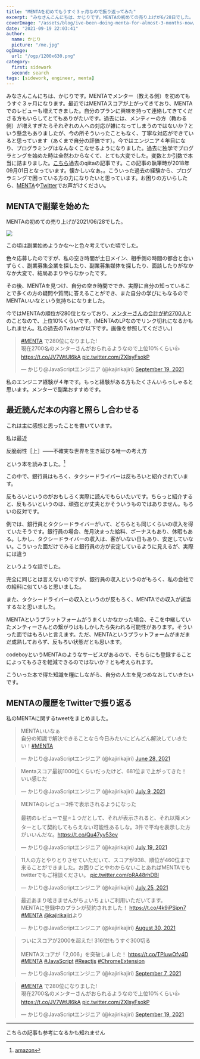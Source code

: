 ```yaml
---
title: "MENTAを初めてもうすぐ３ヶ月なので振り返ってみた"
excerpt: "みなさんこんにちは、かじりです。MENTAの初めての売り上げが6/28日でした。そこから数えてもうすぐ３ヶ月です。今までの経験をまとめてみました。"
coverImage: "/assets/blog/ive-been-doing-menta-for-almost-3-months-now/cover.png"
date: "2021-09-19 22:03:41"
author:
  name: かじり
  picture: "/me.jpg"
ogImage:
  url: "/ogp/1200x630.png"
category:
  first: sidework
  second: search
tags: [sidework, engineer, menta]
---
```


みなさんこんにちは、かじりです。MENTAでメンター（教える側）を初めてもうすぐ３ヶ月になります。最近ではMENTAスコアが上がってきており、MENTAでのレビューも増えてきました。自分のプランに興味を持って連絡してきてくださる方もいらしてとてもありがたいです。過去には、メンティーの方（教わる側）が増えすぎたらそれぞれの人への対応が雑になってしまうのではないか？という懸念もありましたが、今の所そういったこともなく、丁寧な対応ができていると思っています（あくまで自分の評価です）。今ではエンジニア４年目になり、プログラミングはなんなくこなせるようになりました。過去に独学でプログラミングを始めた時は全然わからなくて、とても大変でした。変数とか引数で本当に詰まりました。[こちら](https://qiita.com/kajirikajiri/items/9ffe03bf2919c99b964a)過去のqiitaの記事です。この記事の執筆時が2018年09月01日となっています。懐かしいなあ。。こういった過去の経験から、プログラミングで困っている方の力になりたいと思っています。お困りの方いらしたら、[MENTA](https://menta.work/plan/4010)や[Twitter](https://twitter.com/kajirikajiri)でお声がけください。

<Toc />

## MENTAで副業を始めた

MENTAの初めての売り上げが2021/06/28でした。

![](assets/blog/ive-been-doing-menta-for-almost-3-months-now/menta-first.png)

この頃は副業始めようかな〜と色々考えていた頃でした。

<MyLink link="/engineer-side-job-once-a-week" text="エンジニアの土日の副業の探し方【実体験】"/>

色々応募したのですが、私の空き時間が土日メイン、相手側の時間の都合と合いずらく、副業募集企業を探したり、副業募集媒体を探したり、面談したりがなかなか大変で、結局あまりやらなかったです。

その後、MENTAを見つけ、自分の空き時間ででき、実際に自分の知っていることで多くの方の疑問や質問に答えることができ、また自分の学びにもなるのでMENTAいいなという気持ちになりました。

<MyLink link="/engineer-side-job-menta" text="エンジニアの土日の副業にMENTAがオススメ"/>

今ではMENTAの順位が280位となっており、[メンターさんの合計が約2700人](https://menta.work/about_mentee#:~:text=%E9%81%B8%E3%81%B0%E3%82%8C%E3%82%8B%E7%90%86%E7%94%B1-,%E7%B4%842%2C700%E5%90%8D%E3%81%AE%E3%83%A1%E3%83%B3%E3%82%BF%E3%83%BC%E3%81%8B%E3%82%89%E9%81%B8%E3%81%B9%E3%82%8B,-%E3%83%97%E3%83%AD%E3%82%B0%E3%83%A9%E3%83%9F%E3%83%B3%E3%82%B0%E3%80%81%E3%83%87%E3%82%B6%E3%82%A4%E3%83%B3%E3%80%81%E8%B5%B7%E6%A5%AD)とのことなので、上位10%くらいです。(MENTAのLPなのでリンク切れになるかもしれません。私の過去のTwitterが以下です。画像を参照してください。)

<blockquote class="twitter-tweet"><p lang="ja" dir="ltr"><a href="https://twitter.com/hashtag/MENTA?src=hash&amp;ref_src=twsrc%5Etfw">#MENTA</a> で280位になりました!<br/>現在2700名のメンターさんがおられるようなので上位10%くらい👍<a href="https://t.co/JV7WtUl6kA">https://t.co/JV7WtUl6kA</a> <a href="https://t.co/ZXIsyFsokP">pic.twitter.com/ZXIsyFsokP</a></p>&mdash; かじり@JavaScriptエンジニア (@kajirikajiri) <a href="https://twitter.com/kajirikajiri/status/1439528861427851264?ref_src=twsrc%5Etfw">September 19, 2021</a></blockquote> <script async src="https://platform.twitter.com/widgets.js" charset="utf-8"></script>

私のエンジニア経験が４年です。もっと経験がある方もたくさんいらっしゃると思います。メンターで副業おすすめです。

## 最近読んだ本の内容と照らし合わせる

これは主に感想と思ったことを書いています。

私は最近

反脆弱性［上］――不確実な世界を生き延びる唯一の考え方

という本を読みました。[^1]

[^1]: [amazon](https://www.amazon.co.jp/gp/product/B072PXY32Q/ref=ppx_yo_dt_b_d_asin_title_o02?ie=UTF8&psc=1)

この中で、銀行員はもろく、タクシードライバーは反もろいと紹介されています。

反もろいというのがおもしろく実際に読んでもらいたいです。ちらっと紹介すると、反もろいというのは、頑強とか丈夫とかそういうものではありません。もろいの反対です。

例では、銀行員とタクシードライバーがいて、どちらとも同じくらいの収入を得ていたそうです。銀行員の場合、毎月決まった給料、ボーナスもあり、休暇もある。しかし、タクシードライバーの収入は、客がいない日もあり、安定していない。こういった面だけでみると銀行員の方が安定しているように見えるが、実際には違う

というような話でした。

完全に同じとは言えないのですが、銀行員の収入というのがもろく、私の会社での給料に似ていると思いました。

また、タクシードライバーの収入というのが反もろく、MENTAでの収入が該当するなと思いました。

MENTAというプラットフォームがうまくいかなかった場合、そこを中継していたメンティーさんとの繋がりはもしかしたら失われる可能性があります。そういった面ではもろいと言えます。ただ、MENTAというプラットフォームがまだまだ成熟しておらず、反もろい状態だとも思います。

codeboyというMENTAのようなサービスがあるので、そちらにも登録することによってもろさを軽減できるのではないか？とも考えられます。

こういった本で得た知識を糧にしながら、自分の人生を見つめなおしていきたいです。

## MENTAの履歴をTwitterで振り返る

私のMENTAに関するtweetをまとめました。

<blockquote class="twitter-tweet"><p lang="ja" dir="ltr">MENTAいいなぁ<br/>自分の知識で解決できることなら今日みたいにどんどん解決していきたい！<a href="https://twitter.com/hashtag/MENTA?src=hash&amp;ref_src=twsrc%5Etfw">#MENTA</a></p>&mdash; かじり@JavaScriptエンジニア (@kajirikajiri) <a href="https://twitter.com/kajirikajiri/status/1409496962966032388?ref_src=twsrc%5Etfw">June 28, 2021</a></blockquote> <script async src="https://platform.twitter.com/widgets.js" charset="utf-8"></script>

<blockquote class="twitter-tweet"><p lang="ja" dir="ltr">Mentaスコア最初1000位くらいだったけど、681位まで上がってきた！<br/>いい感じだ</p>&mdash; かじり@JavaScriptエンジニア (@kajirikajiri) <a href="https://twitter.com/kajirikajiri/status/1413533024147283969?ref_src=twsrc%5Etfw">July 9, 2021</a></blockquote> <script async src="https://platform.twitter.com/widgets.js" charset="utf-8"></script>

<blockquote class="twitter-tweet"><p lang="ja" dir="ltr">MENTAのレビュー3件で表示されるようになった<br/><br/>最初のレビューで星⭐️１つだとして、それが表示されると、それ以降メンターとして契約してもらえない可能性あるしな。3件で平均を表示した方がいいんだな。<a href="https://t.co/Qu47yv53ev">https://t.co/Qu47yv53ev</a></p>&mdash; かじり@JavaScriptエンジニア (@kajirikajiri) <a href="https://twitter.com/kajirikajiri/status/1416935008376217600?ref_src=twsrc%5Etfw">July 19, 2021</a></blockquote> <script async src="https://platform.twitter.com/widgets.js" charset="utf-8"></script>

<blockquote class="twitter-tweet"><p lang="ja" dir="ltr">11人の方とやりとりさせていただいて、スコアが938、順位が460位まで来ることができました。お困りごとやわからないことあればMENTAでもtwitterでもご相談ください。 <a href="https://t.co/oRA48rhDBI">pic.twitter.com/oRA48rhDBI</a></p>&mdash; かじり@JavaScriptエンジニア (@kajirikajiri) <a href="https://twitter.com/kajirikajiri/status/1419237603799273473?ref_src=twsrc%5Etfw">July 25, 2021</a></blockquote> <script async src="https://platform.twitter.com/widgets.js" charset="utf-8"></script>

<blockquote class="twitter-tweet"><p lang="ja" dir="ltr">最近あまり呟きませんがちょいちょいご利用いただいてます。 <br/>MENTAに登録中のプランが契約されました！ <a href="https://t.co/4k9iPSjpn7">https://t.co/4k9iPSjpn7</a> <a href="https://twitter.com/hashtag/MENTA?src=hash&amp;ref_src=twsrc%5Etfw">#MENTA</a> <a href="https://twitter.com/kajirikajiri?ref_src=twsrc%5Etfw">@kajirikajiri</a>より</p>&mdash; かじり@JavaScriptエンジニア (@kajirikajiri) <a href="https://twitter.com/kajirikajiri/status/1432146327312289797?ref_src=twsrc%5Etfw">August 30, 2021</a></blockquote> <script async src="https://platform.twitter.com/widgets.js" charset="utf-8"></script>

<blockquote class="twitter-tweet"><p lang="ja" dir="ltr">ついにスコアが2000を超えた! 316位!もうすぐ300切る<br/><br/>MENTAスコアが「2,006」を突破しました！ <a href="https://t.co/TPluwOfv4D">https://t.co/TPluwOfv4D</a> <a href="https://twitter.com/hashtag/MENTA?src=hash&amp;ref_src=twsrc%5Etfw">#MENTA</a> <a href="https://twitter.com/hashtag/JavaScript?src=hash&amp;ref_src=twsrc%5Etfw">#JavaScript</a> <a href="https://twitter.com/hashtag/Reactjs?src=hash&amp;ref_src=twsrc%5Etfw">#Reactjs</a> <a href="https://twitter.com/hashtag/ChromeExtension?src=hash&amp;ref_src=twsrc%5Etfw">#ChromeExtension</a></p>&mdash; かじり@JavaScriptエンジニア (@kajirikajiri) <a href="https://twitter.com/kajirikajiri/status/1435217412148760576?ref_src=twsrc%5Etfw">September 7, 2021</a></blockquote> <script async src="https://platform.twitter.com/widgets.js" charset="utf-8"></script>

<blockquote class="twitter-tweet"><p lang="ja" dir="ltr"><a href="https://twitter.com/hashtag/MENTA?src=hash&amp;ref_src=twsrc%5Etfw">#MENTA</a> で280位になりました!<br/>現在2700名のメンターさんがおられるようなので上位10%くらい👍<a href="https://t.co/JV7WtUl6kA">https://t.co/JV7WtUl6kA</a> <a href="https://t.co/ZXIsyFsokP">pic.twitter.com/ZXIsyFsokP</a></p>&mdash; かじり@JavaScriptエンジニア (@kajirikajiri) <a href="https://twitter.com/kajirikajiri/status/1439528861427851264?ref_src=twsrc%5Etfw">September 19, 2021</a></blockquote> <script async src="https://platform.twitter.com/widgets.js" charset="utf-8"></script>

---

こちらの記事も参考になるかも知れません

<MyLink link="/engineer-side-job-once-a-week" text="エンジニアの土日の副業の探し方【実体験】"/>

<MyLink link="/engineer-side-job-menta" text="エンジニアの土日の副業にMENTAがオススメ"/>
